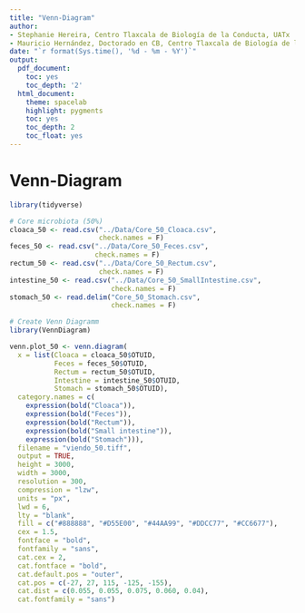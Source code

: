 ```yaml
---
title: "Venn-Diagram"
author:
- Stephanie Hereira, Centro Tlaxcala de Biología de la Conducta, UATx
- Mauricio Hernández, Doctorado en CB, Centro Tlaxcala de Biología de la Conducta, UATx
date: "`r format(Sys.time(), '%d - %m - %Y')`"
output:
  pdf_document:
    toc: yes
    toc_depth: '2'
  html_document:
    theme: spacelab
    highlight: pygments
    toc: yes
    toc_depth: 2
    toc_float: yes
---
```

# Venn-Diagram
```r

library(tidyverse)

# Core microbiota (50%)
cloaca_50 <- read.csv("../Data/Core_50_Cloaca.csv",
                      check.names = F)
feces_50 <- read.csv("../Data/Core_50_Feces.csv",
                     check.names = F)
rectum_50 <- read.csv("../Data/Core_50_Rectum.csv",
                      check.names = F)
intestine_50 <- read.csv("../Data/Core_50_SmallIntestine.csv",
                         check.names = F) 
stomach_50 <- read.delim("Core_50_Stomach.csv",
                         check.names = F)

# Create Venn Diagramm
library(VennDiagram)

venn.plot_50 <- venn.diagram(
  x = list(Cloaca = cloaca_50$OTUID,
           Feces = feces_50$OTUID,
           Rectum = rectum_50$OTUID,
           Intestine = intestine_50$OTUID,
           Stomach = stomach_50$OTUID),
  category.names = c(
    expression(bold("Cloaca")),
    expression(bold("Feces")),
    expression(bold("Rectum")),
    expression(bold("Small intestine")),
    expression(bold("Stomach"))),
  filename = "viendo_50.tiff",
  output = TRUE,
  height = 3000,
  width = 3000,
  resolution = 300,
  compression = "lzw",
  units = "px",
  lwd = 6,
  lty = "blank",
  fill = c("#888888", "#D55E00", "#44AA99", "#DDCC77", "#CC6677"),
  cex = 1.5,
  fontface = "bold",
  fontfamily = "sans",
  cat.cex = 2,
  cat.fontface = "bold",
  cat.default.pos = "outer",
  cat.pos = c(-27, 27, 115, -125, -155),
  cat.dist = c(0.055, 0.055, 0.075, 0.060, 0.04),
  cat.fontfamily = "sans")

```


